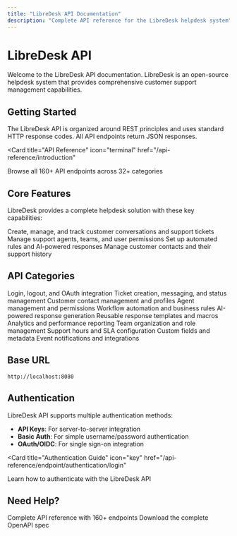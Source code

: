 ```yaml
---
title: "LibreDesk API Documentation"
description: "Complete API reference for the LibreDesk helpdesk system"
---
```


# LibreDesk API

Welcome to the LibreDesk API documentation. LibreDesk is an open-source helpdesk system that provides comprehensive customer support management capabilities.

## Getting Started

The LibreDesk API is organized around REST principles and uses standard HTTP response codes. All API endpoints return JSON responses.

<Card
  title="API Reference"
  icon="terminal"
  href="/api-reference/introduction"
>
  Browse all 160+ API endpoints across 32+ categories
</Card>

## Core Features

LibreDesk provides a complete helpdesk solution with these key capabilities:

<CardGroup cols={2}>
  <Card
    title="Ticket Management"
    icon="ticket"
    href="/api-reference/endpoint/conversations/get-all-conversations"
  >
    Create, manage, and track customer conversations and support tickets
  </Card>
  <Card
    title="Agent Management"
    icon="users"
    href="/api-reference/endpoint/agents/get-agents"
  >
    Manage support agents, teams, and user permissions
  </Card>
  <Card
    title="Automation & Workflows"
    icon="robot"
    href="/api-reference/endpoint/automations/get-automation-rules"
  >
    Set up automated rules and AI-powered responses
  </Card>
  <Card
    title="Customer Management"
    icon="address-book"
    href="/api-reference/endpoint/contacts/get-contacts"
  >
    Manage customer contacts and their support history
  </Card>
</CardGroup>

## API Categories

<AccordionGroup>
  <Accordion title="Core Operations" icon="gear">
    <CardGroup cols={2}>
      <Card title="Authentication" href="/api-reference/endpoint/authentication/login">
        Login, logout, and OAuth integration
      </Card>
      <Card title="Conversations" href="/api-reference/endpoint/conversations/get-all-conversations">
        Ticket creation, messaging, and status management  
      </Card>
      <Card title="Contacts" href="/api-reference/endpoint/contacts/get-contacts">
        Customer contact management and profiles
      </Card>
      <Card title="Agents" href="/api-reference/endpoint/agents/get-agents">
        Agent management and permissions
      </Card>
    </CardGroup>
  </Accordion>

  <Accordion title="Advanced Features" icon="sparkles">
    <CardGroup cols={2}>
      <Card title="Automations" href="/api-reference/endpoint/automations/get-automation-rules">
        Workflow automation and business rules
      </Card>
      <Card title="AI Completions" href="/api-reference/endpoint/ai-completions/a-i-completion">
        AI-powered response generation
      </Card>
      <Card title="Templates & Macros" href="/api-reference/endpoint/templates/get-templates">
        Reusable response templates and macros
      </Card>
      <Card title="Reports" href="/api-reference/endpoint/reports/overview-charts">
        Analytics and performance reporting
      </Card>
    </CardGroup>
  </Accordion>

  <Accordion title="Configuration" icon="settings">
    <CardGroup cols={2}>
      <Card title="Teams & Roles" href="/api-reference/endpoint/teams/get-teams">
        Team organization and role management
      </Card>
      <Card title="Business Hours" href="/api-reference/endpoint/business-hours/get-business-hours">
        Support hours and SLA configuration
      </Card>
      <Card title="Custom Attributes" href="/api-reference/endpoint/custom-attributes/get-custom-attributes">
        Custom fields and metadata
      </Card>
      <Card title="Webhooks" href="/api-reference/endpoint/webhooks/get-webhooks">
        Event notifications and integrations
      </Card>
    </CardGroup>
  </Accordion>
</AccordionGroup>

## Base URL

```
http://localhost:8080
```

## Authentication

LibreDesk API supports multiple authentication methods:

- **API Keys**: For server-to-server integration
- **Basic Auth**: For simple username/password authentication  
- **OAuth/OIDC**: For single sign-on integration

<Card
  title="Authentication Guide"
  icon="key" 
  href="/api-reference/endpoint/authentication/login"
>
  Learn how to authenticate with the LibreDesk API
</Card>

## Need Help?

<CardGroup cols={2}>
  <Card
    title="Browse All Endpoints"
    icon="list"
    href="/api-reference/introduction"
  >
    Complete API reference with 160+ endpoints
  </Card>
  <Card
    title="OpenAPI Specification"
    icon="code"
    href="/api-reference/openapi.json"
  >
    Download the complete OpenAPI spec
  </Card>
</CardGroup>